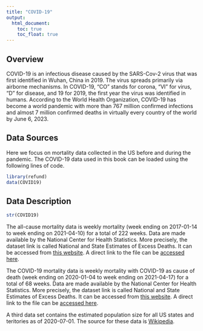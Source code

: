 ```yaml
---
title: "COVID-19"
output:
  html_document: 
    toc: true
    toc_float: true
---
```


## Overview

COVID-19 is an infectious disease caused  by the SARS-Cov-2 virus that was first identified in Wuhan, China in 2019. The virus spreads primarily via airborne mechanisms. In COVID-19, “CO” stands for corona, “VI” for virus, “D” for disease, and $19$ for $2019$, the first year the virus was identified in humans. According to the World Health Organization, COVID-19 has become a world pandemic with more than $767$ million confirmed infections and almost $7$ million confirmed deaths in virtually every country of the world by June 6, 2023.

## Data Sources

Here we focus on mortality data collected in the US before and during the pandemic. The COVID-19 data used in this book can be loaded using the following lines of code.

```r
library(refund)
data(COVID19)
```

## Data Description

```r
str(COVID19)
```

The all-cause mortality data is weekly mortality (week ending on 2017-01-14 to week ending on 2021-04-10) for a total of $222$ weeks. Data are made available by the National Center for Health Statistics. More precisely, the dataset link is called National and State Estimates of Excess Deaths. It can be accessed from   [this website](https://www.cdc.gov/nchs/nvss/vsrr/covid19/excess_deaths.htm#data-tables). A direct link to the file can be [accessed here](https://data.cdc.gov/api/views/xkkf-xrst/rows.csv?accessType=DOWNLOAD&bom=true&format=true%20target=). 

The COVID-19 mortality data is weekly mortality with COVID-19 as cause of death (week ending on 2020-01-04 to week ending on 2021-04-17) for a total of $68$ weeks. Data are made available by the National Center for Health Statistics. More precisely, the dataset link is called National and State Estimates of Excess Deaths. It can be accessed from   [this website](https://healthdata.gov/dataset/provisional-covid-19-death-counts-week-ending-date-and-state). A direct link to the file can be [accessed here](https://data.cdc.gov/api/views/r8kw-7aab/rows.csv?accessType=DOWNLOAD).

A third data set contains the estimated population size for all US states and teritories as of 2020-07-01. The source for these data is [Wikipedia](https://en.wikipedia.org/wiki/List_of_states_and_territories_of_the_United_States_by_population).

